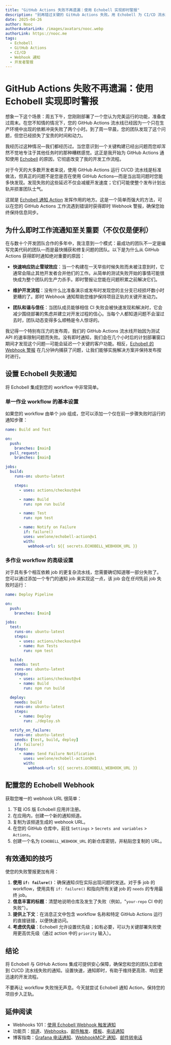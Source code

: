 ```yaml
---
title: "GitHub Actions 失败不再遗漏：使用 Echobell 实现即时警报"
description: "别再错过关键的 GitHub Actions 失败。用 Echobell 为 CI/CD 流水线配置即时 Webhook 通知和开发者警报——附实用技巧与团队协作经验，真正提升效率。"
date: 2025-04-26
author: Nooc
authorAvatarLink: /images/avatars/nooc.webp
authorLink: https://nooc.me
tags:
  - Echobell
  - GitHub Actions
  - CI/CD
  - Webhook 通知
  - 开发者警报
---
```


# GitHub Actions 失败不再遗漏：使用 Echobell 实现即时警报

想象一下这个场景：周五下午，您刚刚部署了一个您认为完美运行的功能，准备度过周末。在您不知情的情况下，您的 GitHub Actions 流水线已经因为一个只在生产环境中出现的依赖冲突失败了两个小时。到了周一早晨，您的团队发现了这个问题，但您已经损失了宝贵的时间和动力。

我经历过这种情况—我们都经历过。当您意识到一个关键构建已经出问题而您却浑然不觉地专注于其他任务时的那种糟糕感觉。这正是我开始为 GitHub Actions 通知使用 [Echobell](https://apps.apple.com/app/id6743597198) 的原因，它彻底改变了我的开发工作流程。

对于今天的大多数开发者来说，使用 GitHub Actions 运行 CI/CD 流水线是标准做法，但真正的问题不是您是否在使用 GitHub Actions—而是当出现问题时您能多快发现。发现失败的这些延迟不仅会减缓开发速度；它们可能使整个发布计划出轨并损害团队士气。

这就是 [Echobell 通知 Action](https://github.com/weelone/echobell-action) 发挥作用的地方。这是一个简单而强大的方法，可以在您的 GitHub Actions 工作流遇到错误时获得即时 Webhook 警报，确保您始终保持信息同步。

## 为什么即时工作流通知至关重要（不仅仅是便利）

在与数十个开发团队合作的多年中，我注意到一个模式：最成功的团队不一定是编写完美代码的团队—而是最快捕获和修复问题的团队。以下是为什么从 GitHub Actions 获得即时通知绝对重要的原因：

- **快速响应防止雪球效应**：当一个构建在一天早些时候失败而未被注意到时，它通常会阻止其他开发者合并他们的工作。从简单的测试失败开始的事情可能很快成为整个团队的生产力杀手。即时警报让您能在问题积累之前解决它们。

- **维护开发流程**：没有什么比准备演示或发布时发现您的主分支已经损坏数小时更糟的了。即时 Webhook 通知帮助您维护保持项目正轨的关键开发动力。

- **团队和谐与信任**：当团队成员能够相信 CI 失败会被快速发现和解决时，它会减少围绕部署的焦虑并建立对开发过程的信心。当每个人都知道问题不会溜过去时，团队动态变得多么顺畅是令人惊讶的。

我记得一个特别有压力的发布周，我们的 GitHub Actions 流水线开始因为测试 API 的速率限制问题而失败。没有即时通知，我们会在几个小时后的计划部署窗口期间才发现这个问题—可能会延迟一个关键的客户功能。相反，[Echobell 的 Webhook 警报](/zh/docs/webhook) 在几分钟内捕获了问题，让我们能够实施解决方案并保持发布按时进行。

## 设置 Echobell 失败通知

将 Echobell 集成到您的 workflow 中非常简单。

### 单一作业 workflow 的基本设置

如果您的 workflow 由单个 job 组成，您可以添加一个仅在前一步骤失败时运行的通知步骤：

```yaml
name: Build and Test

on:
  push:
    branches: [main]
  pull_request:
    branches: [main]

jobs:
  build:
    runs-on: ubuntu-latest

    steps:
      - uses: actions/checkout@v4

      - name: Build
        run: npm run build

      - name: Test
        run: npm test

      - name: Notify on Failure
        if: failure()
        uses: weelone/echobell-action@v1
        with:
          webhook-url: ${{ secrets.ECHOBELL_WEBHOOK_URL }}
```

### 多作业 workflow 的高级设置

对于具有多个相互依赖 job 的更复杂流水线，您需要确切知道哪一部分失败了。您可以通过添加一个专门的通知 job 来实现这一点，该 job 会在*任何*先前 job 失败时运行：

```yaml
name: Deploy Pipeline

on:
  push:
    branches: [main]

jobs:
  test:
    runs-on: ubuntu-latest
    steps:
      - uses: actions/checkout@v4
      - name: Run Tests
        run: npm test

  build:
    needs: test
    runs-on: ubuntu-latest
    steps:
      - uses: actions/checkout@v4
      - name: Build
        run: npm run build

  deploy:
    needs: build
    runs-on: ubuntu-latest
    steps:
      - name: Deploy
        run: ./deploy.sh

  notify_on_failure:
    runs-on: ubuntu-latest
    needs: [test, build, deploy]
    if: failure()
    steps:
      - name: Send Failure Notification
        uses: weelone/echobell-action@v1
        with:
          webhook-url: ${{ secrets.ECHOBELL_WEBHOOK_URL }}
```

## 配置您的 Echobell Webhook

获取您唯一的 webhook URL 很简单：

1.  下载 iOS 版 Echobell 应用并注册。
2.  在应用内，创建一个新的通知频道。
3.  复制为该频道生成的 webhook URL。
4.  在您的 GitHub 仓库中，前往 `Settings` > `Secrets and variables` > `Actions`。
5.  创建一个名为 `ECHOBELL_WEBHOOK_URL` 的新仓库密钥，并粘贴您复制的 URL。

## 有效通知的技巧

使您的失败警报更加有用：

1.  **使用 `if: failure()`**：确保通知*仅*在实际出现问题时发送。对于多 job 的 workflow，使用具有 `if: failure()` 和指向所有关键 job 的 `needs` 的专用最终 job。
2.  **信息丰富的标题**：清楚地说明仓库及发生了失败（例如，"`your-repo` CI 中的失败"）。
3.  **提供上下文**：在消息正文中包含 workflow 名称和特定 GitHub Actions 运行的直接链接，以便快速访问。
4.  **考虑优先级**：Echobell 允许设置优先级；如有必要，可以为关键部署失败使用更高优先级（通过 action 中的 `priority` 输入）。

## 结论

将 Echobell 与 GitHub Actions 集成可提供安心保障，确保您和您的团队立即收到 CI/CD 流水线失败的通知。设置快速，通知即时，有助于维持更高效、响应更迅速的开发流程。

不要再让 workflow 失败悄无声息。今天就尝试 Echobell 通知 Action，保持您的项目步入正轨。

## 延伸阅读

- Webhooks 101：[使用 Echobell Webhook 触发通知](/zh/docs/webhook)
- 功能页：[频道](/zh/features/channels)、[Webhooks](/zh/features/webhooks)、[邮件触发](/zh/features/email-triggers)、[模板](/zh/features/templates)、[电话通知](/zh/features/call-notifications)
- 博客指南：[Grafana 电话通知](/zh/blog/grafana-call-notification)、[WebhookMCP 通知](/zh/blog/get-notified-with-webhook-mcp)、[邮件转电话](/zh/blog/email-to-call-notification)
